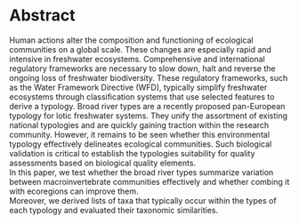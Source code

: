 # Abstract 



<!-- 
###  ——————————————————  ###
###  ——— GUIDELINES ———  ###
###  ——————————————————  ###
        
—————— Saramäki ——————  
- SETUP 
-> CONFRONTATION 
-> RESOLUTION 
-> EPILOGUE 
————————————————————————

—————— STOTEN ——————
The purpose of the research, the principal results and major conclusions.
300 words 
————————————————————————

--> 

<!-- TODO 
- add question hypothesis to abstract (PB) 

--> 


<!-- SETUP --> 
Human actions alter the composition and functioning of ecological communities on a global scale. 
These changes are especially rapid and intensive in freshwater ecosystems. 
Comprehensive and international regulatory frameworks are necessary to slow down, halt and reverse the ongoing loss of freshwater biodiversity. 
These regulatory frameworks, such as the Water Framework Directive (WFD), typically simplify freshwater ecosystems through classification systems that use selected features to derive a typology. 
Broad river types are a recently proposed pan-European typology for lotic freshwater systems.
They unify the assortment of existing national typologies and are quickly gaining traction within the research community. 
However, it remains to be seen whether this environmental typology effectively delineates ecological communities. 
Such biological validation is critical to establish the typologies suitability for quality assessments based on biological quality elements.  
<!-- CONFRONTATION --> 
In this paper, we test whether the broad river types summarize variation between macroinvertebrate communities effectively and whether combing it with ecoregions can improve them.  
Moreover, we derived lists of taxa that typically occur within the types of each typology and evaluated their taxonomic similarities.
<!-- RESOLUTION --> 
<!-- Even tough performance differed between validity metrics, the BRT typology rarely ranked among the best. -->
<!-- This was confirmed by our finding that macroinvertebrate assemblages of different BRT-types were more similar to each other than in the other typologies.  -->
<!-- Overall, regional typologies achieved higher validity scores than those based on reaches. -->
<!-- However, no typology achieved high cluster validity scores. -->
<!-- EPILOGIE -->
<!-- Our findings show that the BRT typology predicts invertebrate community composition worse than previously established typologies.  -->
<!-- However, none of the typologies considered was a good descriptor of invertebrate biogeography.  -->
<!-- Further improvement of freshwater typologies has the potential to benefit macroecological research, improve biomonitoring and render conservation efforts more effective.  -->
<!-- 

##### ----- OLD DRAFTS ----- ##### 

To reduce the impact of known stressors and prevent the emergence of new ones, comprehensive international regulatory frameworks are necessary. 
The Water Framework Directive (WFD) aims to achieve this for the European Union.
Despite missing its initial target of elevating all waterbodies to good quality in 2015, it has let to considerable progress in our knowledge of European waterbodies as well as new and improved methods for biomonitoring.
Central to the WFD the division of freshwater systems into types, each with different reference conditions. 
While national states use national typologies for their evaluations, a Pan-European typology of rivers has recently been proposed. 
Here we evaluate whether this typology is a good classifications of aquatic macroinvertebrate communities, compare it with other freshwater typologies, and derive typical and indicator taxa for its types.
To this end, we 
All our analyses indicate, that macroinvertebrate differ between some of the proposed types but large redundancies reamin. 


--> 


